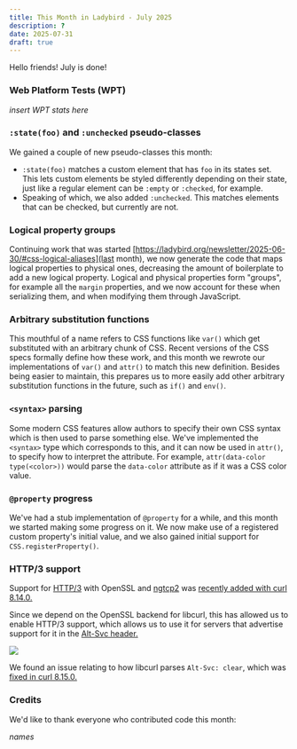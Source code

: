 ```yaml
---
title: This Month in Ladybird - July 2025
description: ?
date: 2025-07-31
draft: true
---
```


Hello friends! July is done!

### Web Platform Tests (WPT)

_insert WPT stats here_

### `:state(foo)` and `:unchecked` pseudo-classes

We gained a couple of new pseudo-classes this month:

- `:state(foo)` matches a custom element that has `foo` in its states set. This lets custom elements be styled
  differently depending on their state, just like a regular element can be `:empty` or `:checked`, for example.
- Speaking of which, we also added `:unchecked`. This matches elements that can be checked, but currently are not.

### Logical property groups

Continuing work that was started [https://ladybird.org/newsletter/2025-06-30/#css-logical-aliases](last month),
we now generate the code that maps logical properties to physical ones, decreasing the amount of boilerplate to add
a new logical property. Logical and physical properties form "groups", for example all the `margin` properties, and
we now account for these when serializing them, and when modifying them through JavaScript.

### Arbitrary substitution functions

This mouthful of a name refers to CSS functions like `var()` which get substituted with an arbitrary chunk of CSS.
Recent versions of the CSS specs formally define how these work, and this month we rewrote our implementations of
`var()` and `attr()` to match this new definition. Besides being easier to maintain, this prepares us to more easily
add other arbitrary substitution functions in the future, such as `if()` and `env()`.

### `<syntax>` parsing

Some modern CSS features allow authors to specify their own CSS syntax which is then used to parse something else.
We've implemented the `<syntax>` type which corresponds to this, and it can now be used in `attr()`, to specify how
to interpret the attribute. For example, `attr(data-color type(<color>))` would parse the `data-color` attribute as
if it was a CSS color value.

### `@property` progress

We've had a stub implementation of `@property` for a while, and this month we started making some progress on it.
We now make use of a registered custom property's initial value, and we also gained initial support for `CSS.registerProperty()`.

### HTTP/3 support

Support for [HTTP/3](https://en.wikipedia.org/wiki/HTTP/3) with OpenSSL and [ngtcp2](https://github.com/ngtcp2/ngtcp2) was [recently added with curl 8.14.0.](https://curl.se/ch/8.14.0.html)

Since we depend on the OpenSSL backend for libcurl, this has allowed us to enable HTTP/3 support, which allows us to
use it for servers that advertise support for it in the [Alt-Svc header.](https://developer.mozilla.org/en-US/docs/Web/HTTP/Reference/Headers/Alt-Svc)

![](/assets/img/newsletter-july-2025-http-3.png)

We found an issue relating to how libcurl parses `Alt-Svc: clear`, which was [fixed in curl 8.15.0.](https://curl.se/ch/8.15.0.html)

### Credits

We'd like to thank everyone who contributed code this month:

_names_
